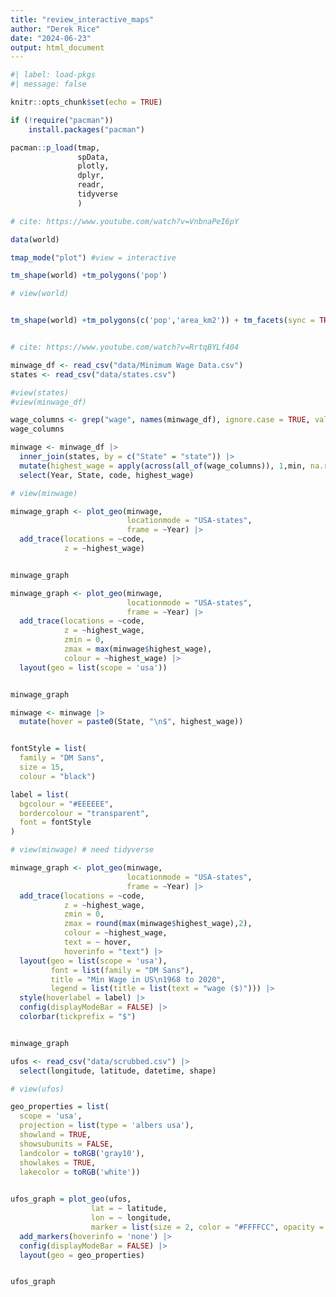 ```yaml
---
title: "review_interactive_maps"
author: "Derek Rice"
date: "2024-06-23"
output: html_document
---
```


```r
#| label: load-pkgs
#| message: false

knitr::opts_chunk$set(echo = TRUE)

if (!require("pacman"))
    install.packages("pacman")

pacman::p_load(tmap,
               spData,
               plotly,
               dplyr,
               readr,
               tidyverse
               )

# cite: https://www.youtube.com/watch?v=VnbnaPeI6pY

data(world)

tmap_mode("plot") #view = interactive

tm_shape(world) +tm_polygons('pop')

# view(world)


tm_shape(world) +tm_polygons(c('pop','area_km2')) + tm_facets(sync = TRUE, ncol = 2)



```

```r
# cite: https://www.youtube.com/watch?v=RrtqBYLf404

minwage_df <- read_csv("data/Minimum Wage Data.csv") 
states <- read_csv("data/states.csv")

#view(states)
#view(minwage_df)

wage_columns <- grep("wage", names(minwage_df), ignore.case = TRUE, value = TRUE)
wage_columns

minwage <- minwage_df |>
  inner_join(states, by = c("State" = "state")) |>
  mutate(highest_wage = apply(across(all_of(wage_columns)), 1,min, na.rm = TRUE)) |>
  select(Year, State, code, highest_wage)

# view(minwage)

```

```r

minwage_graph <- plot_geo(minwage,
                          locationmode = "USA-states",
                          frame = ~Year) |>
  add_trace(locations = ~code,
            z = ~highest_wage)


minwage_graph

```


```r

minwage_graph <- plot_geo(minwage,
                          locationmode = "USA-states",
                          frame = ~Year) |>
  add_trace(locations = ~code,
            z = ~highest_wage,
            zmin = 0,
            zmax = max(minwage$highest_wage),
            colour = ~highest_wage) |>
  layout(geo = list(scope = 'usa'))


minwage_graph

```

```r

minwage <- minwage |>
  mutate(hover = paste0(State, "\n$", highest_wage))


fontStyle = list(
  family = "DM Sans",
  size = 15,
  colour = "black")

label = list(
  bgcolour = "#EEEEEE",
  bordercolour = "transparent",
  font = fontStyle
)

# view(minwage) # need tidyverse 

minwage_graph <- plot_geo(minwage,
                          locationmode = "USA-states",
                          frame = ~Year) |>
  add_trace(locations = ~code,
            z = ~highest_wage,
            zmin = 0,
            zmax = round(max(minwage$highest_wage),2),
            colour = ~highest_wage,
            text = ~ hover,
            hoverinfo = "text") |>
  layout(geo = list(scope = 'usa'),
         font = list(family = "DM Sans"),
         title = "Min Wage in US\n1968 to 2020",
         legend = list(title = list(text = "wage ($)"))) |>
  style(hoverlabel = label) |>
  config(displayModeBar = FALSE) |>
  colorbar(tickprefix = "$")


minwage_graph


```

```r

ufos <- read_csv("data/scrubbed.csv") |>
  select(longitude, latitude, datetime, shape)

# view(ufos)

geo_properties = list(
  scope = 'usa',
  projection = list(type = 'albers usa'),
  showland = TRUE,
  showsubunits = FALSE,
  landcolor = toRGB('gray10'),
  showlakes = TRUE,
  lakecolor = toRGB('white'))
                      

ufos_graph = plot_geo(ufos,
                  lat = ~ latitude,
                  lon = ~ longitude,
                  marker = list(size = 2, color = "#FFFFCC", opacity = 0.25 )) |>
  add_markers(hoverinfo = 'none') |>
  config(displayModeBar = FALSE) |>
  layout(geo = geo_properties)


ufos_graph
```


```r



```

